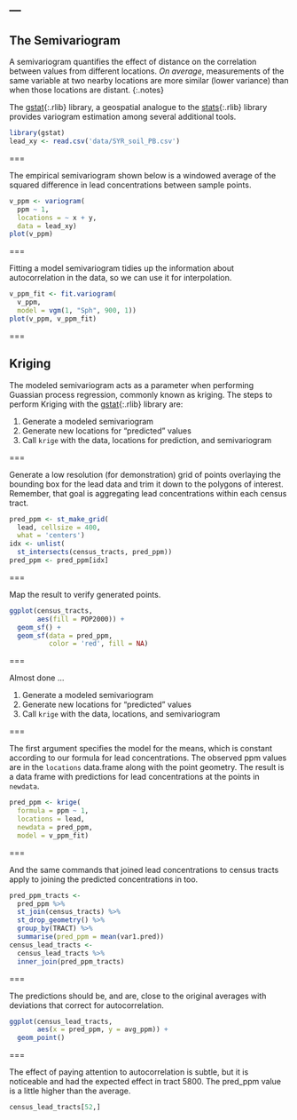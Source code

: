 ---
---
    
## The Semivariogram

A semivariogram quantifies the effect of distance on the correlation between
values from different locations. *On average*, measurements of the same variable
at two nearby locations are more similar (lower variance) than when those
locations are distant.
{:.notes}

The [gstat](){:.rlib} library, a geospatial analogue to the [stats](){:.rlib}
library provides variogram estimation among several additional tools.

```r
library(gstat)
lead_xy <- read.csv('data/SYR_soil_PB.csv')
```

===

The empirical semivariogram shown below is a windowed average of the squared
difference in lead concentrations between sample points.

```r
v_ppm <- variogram(
  ppm ~ 1,
  locations = ~ x + y,
  data = lead_xy)
plot(v_ppm)
```

===

Fitting a model semivariogram tidies up the information about autocorrelation
in the data, so we can use it for interpolation.

```r
v_ppm_fit <- fit.variogram(
  v_ppm,
  model = vgm(1, "Sph", 900, 1))
plot(v_ppm, v_ppm_fit)
```

===

## Kriging

The modeled semivariogram acts as a parameter when performing Guassian process regression, commonly known as kriging. The steps to perform Kriging with the [gstat](){:.rlib} library are:

1. Generate a modeled semivariogram
1. Generate new locations for "predicted" values
1. Call `krige` with the data, locations for prediction, and semivariogram

===

Generate a low resolution (for demonstration) grid of points overlaying the
bounding box for the lead data and trim it down to the polygons of interest.
Remember, that goal is aggregating lead concentrations within each census tract.

```r
pred_ppm <- st_make_grid(
  lead, cellsize = 400,
  what = 'centers')
idx <- unlist(
  st_intersects(census_tracts, pred_ppm))
pred_ppm <- pred_ppm[idx]
```

===

Map the result to verify generated points.

```r
ggplot(census_tracts,
       aes(fill = POP2000)) +
  geom_sf() +
  geom_sf(data = pred_ppm,
          color = 'red', fill = NA)
```

===

Almost done ...

1. Generate a modeled semivariogram
1. Generate new locations for "predicted" values
1. Call `krige` with the data, locations, and semivariogram

===

The first argument specifies the model for the means, which is constant according to our 
formula for lead concentrations. The observed ppm values are in the `locations` data.frame along with the point geometry. The result is a data frame with predictions for lead concentrations at the points in `newdata`.

```r
pred_ppm <- krige(
  formula = ppm ~ 1,
  locations = lead,
  newdata = pred_ppm,
  model = v_ppm_fit)
```

===

And the same commands that joined lead concentrations to census tracts apply to
joining the predicted concentrations in too.

```r
pred_ppm_tracts <-
  pred_ppm %>%
  st_join(census_tracts) %>%
  st_drop_geometry() %>%
  group_by(TRACT) %>%
  summarise(pred_ppm = mean(var1.pred))
census_lead_tracts <- 
  census_lead_tracts %>%
  inner_join(pred_ppm_tracts)
```

===

The predictions should be, and are, close to the original averages with
deviations that correct for autocorrelation.

```r
ggplot(census_lead_tracts,
       aes(x = pred_ppm, y = avg_ppm)) +
  geom_point()
```

===

The effect of paying attention to autocorrelation is subtle, but it is noticeable and had the expected effect in tract 5800. The pred_ppm value is a little higher than the average.

```r
census_lead_tracts[52,]
```

